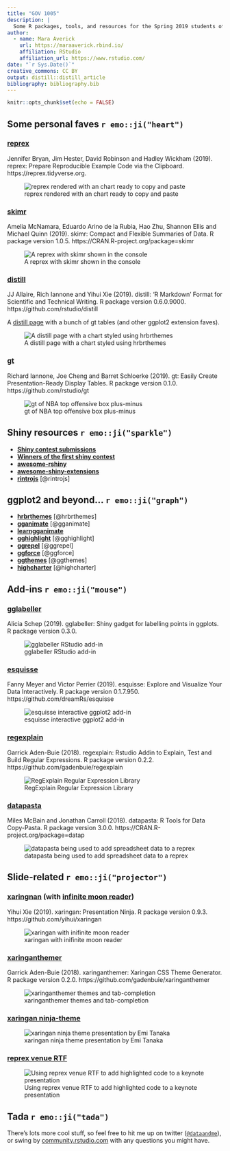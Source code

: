 ```yaml
---
title: "GOV 1005"
description: |
  Some R packages, tools, and resources for the Spring 2019 students of GOV 1005. 
author:
  - name: Mara Averick 
    url: https://maraaverick.rbind.io/
    affiliation: RStudio
    affiliation_url: https://www.rstudio.com/
date: "`r Sys.Date()`"
creative_commons: CC BY
output: distill::distill_article
bibliography: bibliography.bib
---
```


```r
knitr::opts_chunk$set(echo = FALSE)
```

## Some personal faves `r emo::ji("heart")`

### [reprex](https://reprex.tidyverse.org/)  
<aside>
  Jennifer Bryan, Jim Hester, David Robinson and Hadley Wickham (2019).
  reprex: Prepare Reproducible Example Code via the Clipboard.
  https://reprex.tidyverse.org.
</aside>
![reprex rendered with an chart ready to copy and paste](https://i.imgur.com/kqhw14i.gif)  

### [skimr](https://github.com/ropensci/skimr)  
<aside>
  Amelia McNamara, Eduardo Arino de la Rubia, Hao Zhu, Shannon Ellis and
  Michael Quinn (2019). skimr: Compact and Flexible Summaries of Data. R
  package version 1.0.5. https://CRAN.R-project.org/package=skimr
</aside>
![A reprex with skimr shown in the console](https://i.imgur.com/eoxxnE3.gif)

### [distill](https://github.com/rstudio/distill)  
<aside>
  JJ Allaire, Rich Iannone and Yihui Xie (2019). distill: 'R Markdown' Format
  for Scientific and Technical Writing. R package version 0.6.0.9000.
  https://github.com/rstudio/distill
</aside>
A [distill page](https://inspiring-babbage-762512.netlify.com/storytelling) with a bunch of gt tables (and other ggplot2 extension faves).  

![A distill page with a chart styled using hrbrthemes](https://i.imgur.com/ST3kg8e.png)  

### [gt](https://github.com/rstudio/gt)  
<aside>
  Richard Iannone, Joe Cheng and Barret Schloerke (2019). gt: Easily Create
  Presentation-Ready Display Tables. R package version 0.1.0.
  https://github.com/rstudio/gt
</aside>

![gt of NBA top offensive box plus-minus](https://i.imgur.com/2VkYy8v.png)  

## Shiny resources `r emo::ji("sparkle")`

 * [__Shiny contest submissions__](https://community.rstudio.com/tags/shiny-contest)  
 * [__Winners of the first shiny contest__](https://blog.rstudio.com/2019/04/05/first-shiny-contest-winners/)  
 * [__awesome-rshiny__](https://github.com/grabear/awesome-rshiny)  
 * [__awesome-shiny-extensions__](https://github.com/nanxstats/awesome-shiny-extensions)  
 * [__rintrojs__](https://carlganz.github.io/rintrojs/) [@rintrojs]  

## ggplot2 and beyond... `r emo::ji("graph")`
 * [__hrbrthemes__](https://github.com/hrbrmstr/hrbrthemes) [@hrbrthemes]  
 * [__gganimate__](https://gganimate.com/) [@gganimate]  
 * [__learngganimate__](https://github.com/ropenscilabs/learngganimate)  
 * [__gghighlight__](https://github.com/yutannihilation/gghighlight) [@gghighlight]  
 * [__ggrepel__](https://github.com/slowkow/ggrepel) [@ggrepel]  
 * [__ggforce__](https://github.com/thomasp85/ggforce) [@ggforce]  
 * [__ggthemes__](https://yutannihilation.github.io/allYourFigureAreBelongToUs/ggthemes/) [@ggthemes]
 * [__highcharter__](https://github.com/jbkunst/highcharter) [@highcharter]  
 
## Add-ins `r emo::ji("mouse")`
 
### [gglabeller](https://github.com/AliciaSchep/gglabeller)  
<aside>
  Alicia Schep (2019). gglabeller: Shiny gadget for labelling points in
  ggplots. R package version 0.3.0.
</aside>
![gglabeller RStudio add-in](https://i.imgur.com/UNlD4Gh.gif)  

### [esquisse](https://github.com/dreamRs/esquisse)  
<aside>
  Fanny Meyer and Victor Perrier (2019). esquisse: Explore and Visualize Your
  Data Interactively. R package version 0.1.7.950.
  https://github.com/dreamRs/esquisse
</aside>
![esquisse interactive ggplot2 add-in](https://i.imgur.com/67ltRlm.gif)

### [regexplain](https://github.com/gadenbuie/regexplain)  
<aside>
  Garrick Aden-Buie (2018). regexplain: Rstudio Addin to Explain, Test and
  Build Regular Expressions. R package version 0.2.2.
  https://github.com/gadenbuie/regexplain
</aside>
![RegExplain Regular Expression Library](https://i.imgur.com/IUQq3XA.gif)  

### [datapasta](https://github.com/MilesMcBain/datapasta)  
<aside>
  Miles McBain and Jonathan Carroll (2018). datapasta: R Tools for Data
  Copy-Pasta. R package version 3.0.0.
  https://CRAN.R-project.org/package=datap
</aside>
![datapasta being used to add spreadsheet data to a reprex](https://i.imgur.com/0IWYtqT.gif)  

## Slide-related `r emo::ji("projector")`

### [xaringnan](https://github.com/yihui/xaringan) (with [infinite moon reader](https://yihui.name/en/2019/02/ultimate-inf-mr/))  
<aside>
  Yihui Xie (2019). xaringan: Presentation Ninja. R package version 0.9.3.
  https://github.com/yihui/xaringan
</aside>
![xaringan with inifinite moon reader](https://i.imgur.com/7XXnzd4.gif)  

### [xaringanthemer](https://www.garrickadenbuie.com/project/xaringanthemer/)  
<aside>
  Garrick Aden-Buie (2018). xaringanthemer: Xaringan CSS Theme Generator. R
  package version 0.2.0. https://github.com/gadenbuie/xaringanthemer
</aside>
![xaringanthemer themes and tab-completion](https://i.imgur.com/XGnUkB7.gif)   

### [xaringan ninja-theme](https://github.com/emitanaka/ninja-theme)  

![xaringan ninja theme presentation by Emi Tanaka](https://i.imgur.com/N0qto2D.gif)

### [reprex venue RTF](https://reprex.tidyverse.org/articles/articles/rtf.html)
![Using reprex venue RTF to add highlighted code to a keynote presentation](https://i.imgur.com/jXZJHUP.gif)


## Tada `r emo::ji("tada")`

There's lots more cool stuff, so feel free to hit me up on twitter ([`@dataandme`](https://twitter.com/dataandme)), or swing by [community.rstudio.com](https://community.rstudio.com/) with any questions you might have.





